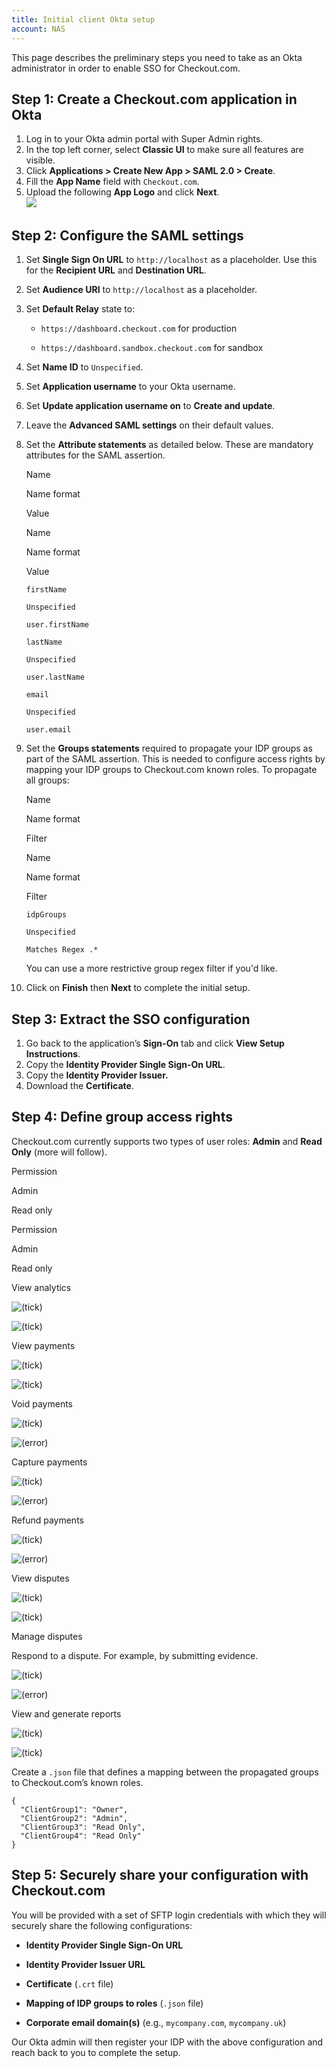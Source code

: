 ```yaml
---
title: Initial client Okta setup
account: NAS
---
```


This page describes the preliminary steps you need to take as an Okta administrator in order to enable SSO for Checkout.com.

**Step 1:** Create a Checkout.com application in Okta
-----------------------------------------------------

1.  Log in to your Okta admin portal with Super Admin rights.
2.  In the top left corner, select **Classic UI** to make sure all features are visible.
3.  Click **Applications > Create New App > SAML 2.0 > Create**.
4.  Fill the **App Name** field with `Checkout.com`.
5.  Upload the following **App Logo** and click **Next**.  
    ![](/download/thumbnails/8488060/checkout-okta-logo.png?version=1&modificationDate=1598006516648&api=v2)

**Step 2:** Configure the SAML settings
---------------------------------------

1.  Set **Single Sign On URL** to `http://localhost` as a placeholder. Use this for the **Recipient URL** and **Destination URL**.
2.  Set **Audience URI** to `http://localhost` as a placeholder.
3.  Set **Default Relay** state to:
    *   `https://dashboard.checkout.com` for production  
        
    *   `https://dashboard.sandbox.checkout.com` for sandbox  
        
4.  Set **Name ID** to `Unspecified`.
5.  Set **Application username** to your Okta username.
6.  Set **Update application username on** to **Create and update**.
7.  Leave the **Advanced SAML settings** on their default values.
8.  Set the **Attribute statements** as detailed below. These are mandatory attributes for the SAML assertion.
    
    Name
    
    Name format
    
    Value
    
    Name
    
    Name format
    
    Value
    
    `firstName`
    
    `Unspecified`
    
    `user.firstName`
    
    `lastName`
    
    `Unspecified`
    
    `user.lastName`
    
    `email`
    
    `Unspecified`
    
    `user.email`
    
9.  Set the **Groups statements** required to propagate your IDP groups as part of the SAML assertion. This is needed to configure access rights by mapping your IDP groups to Checkout.com known roles. To propagate all groups:
    
    Name
    
    Name format
    
    Filter
    
    Name
    
    Name format
    
    Filter
    
    `idpGroups`
    
    `Unspecified`
    
    `Matches Regex .*`
    
    You can use a more restrictive group regex filter if you'd like.
    
10.  Click on **Finish** then **Next** to complete the initial setup.  
    

**Step 3:** Extract the SSO configuration
-----------------------------------------

1.  Go back to the application’s **Sign-On** tab and click **View Setup Instructions**.
2.  Copy the **Identity Provider Single Sign-On URL**.
3.  Copy the **Identity Provider Issuer.**
4.  Download the **Certificate**.

**Step 4:** Define group access rights
--------------------------------------

Checkout.com currently supports two types of user roles: **Admin** and **Read Only** (more will follow).

Permission

Admin

Read only

Permission

Admin

Read only

View analytics

![(tick)](/s/en_GB/7901/abf7b35644d5a5d1d7e4b0969a83e8eb2b569fb5/_/images/icons/emoticons/check.svg)

![(tick)](/s/en_GB/7901/abf7b35644d5a5d1d7e4b0969a83e8eb2b569fb5/_/images/icons/emoticons/check.svg)

View payments

![(tick)](/s/en_GB/7901/abf7b35644d5a5d1d7e4b0969a83e8eb2b569fb5/_/images/icons/emoticons/check.svg)

![(tick)](/s/en_GB/7901/abf7b35644d5a5d1d7e4b0969a83e8eb2b569fb5/_/images/icons/emoticons/check.svg)

Void payments

![(tick)](/s/en_GB/7901/abf7b35644d5a5d1d7e4b0969a83e8eb2b569fb5/_/images/icons/emoticons/check.svg)

![(error)](/s/en_GB/7901/abf7b35644d5a5d1d7e4b0969a83e8eb2b569fb5/_/images/icons/emoticons/error.svg)

Capture payments

![(tick)](/s/en_GB/7901/abf7b35644d5a5d1d7e4b0969a83e8eb2b569fb5/_/images/icons/emoticons/check.svg)

![(error)](/s/en_GB/7901/abf7b35644d5a5d1d7e4b0969a83e8eb2b569fb5/_/images/icons/emoticons/error.svg)

Refund payments

![(tick)](/s/en_GB/7901/abf7b35644d5a5d1d7e4b0969a83e8eb2b569fb5/_/images/icons/emoticons/check.svg)

![(error)](/s/en_GB/7901/abf7b35644d5a5d1d7e4b0969a83e8eb2b569fb5/_/images/icons/emoticons/error.svg)

View disputes

![(tick)](/s/en_GB/7901/abf7b35644d5a5d1d7e4b0969a83e8eb2b569fb5/_/images/icons/emoticons/check.svg)

![(tick)](/s/en_GB/7901/abf7b35644d5a5d1d7e4b0969a83e8eb2b569fb5/_/images/icons/emoticons/check.svg)

Manage disputes

Respond to a dispute. For example, by submitting evidence.

![(tick)](/s/en_GB/7901/abf7b35644d5a5d1d7e4b0969a83e8eb2b569fb5/_/images/icons/emoticons/check.svg)

![(error)](/s/en_GB/7901/abf7b35644d5a5d1d7e4b0969a83e8eb2b569fb5/_/images/icons/emoticons/error.svg)

View and generate reports

![(tick)](/s/en_GB/7901/abf7b35644d5a5d1d7e4b0969a83e8eb2b569fb5/_/images/icons/emoticons/check.svg)

![(tick)](/s/en_GB/7901/abf7b35644d5a5d1d7e4b0969a83e8eb2b569fb5/_/images/icons/emoticons/check.svg)

Create a `.json` file that defines a mapping between the propagated groups to Checkout.com’s known roles.

    {
      "ClientGroup1": "Owner",
      "ClientGroup2": "Admin",
      "ClientGroup3": "Read Only",
      "ClientGroup4": "Read Only"
    }

**Step 5:** Securely share your configuration with Checkout.com
---------------------------------------------------------------

You will be provided with a set of SFTP login credentials with which they will securely share the following configurations:

*   **Identity Provider Single Sign-On URL**
    
*   **Identity Provider Issuer URL**
    
*   **Certificate** (`.crt` file)
    
*   **Mapping of IDP groups to roles** (`.json` file)
    
*   **Corporate email domain(s)** (e.g., `mycompany.com`, `mycompany.uk`)
    

Our Okta admin will then register your IDP with the above configuration and reach back to you to complete the setup.
